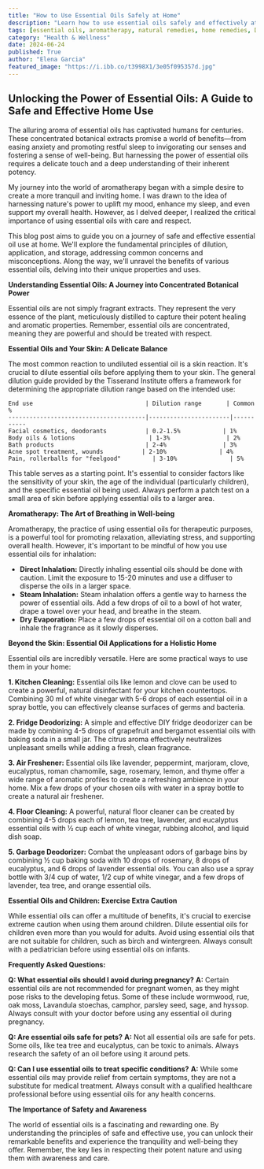 ```yaml
---
title: "How to Use Essential Oils Safely at Home"
description: "Learn how to use essential oils safely and effectively at home. This guide covers dilution, application, storage, and common uses for aromatherapy, cleaning, and more. Discover the benefits of essential oils and how to use them responsibly."
tags: [essential oils, aromatherapy, natural remedies, home remedies, DIY, health, wellness, safe use, essential oil safety, natural cleaning]
category: "Health & Wellness"
date: 2024-06-24
published: True
author: "Elena Garcia"
featured_image: "https://i.ibb.co/t3998X1/3e05f095357d.jpg"
---
```


##  Unlocking the Power of Essential Oils: A Guide to Safe and Effective Home Use

The alluring aroma of essential oils has captivated humans for centuries. These concentrated botanical extracts promise a world of benefits—from easing anxiety and promoting restful sleep to invigorating our senses and fostering a sense of well-being. But harnessing the power of essential oils requires a delicate touch and a deep understanding of their inherent potency.  

My journey into the world of aromatherapy began with a simple desire to create a more tranquil and inviting home. I was drawn to the idea of harnessing nature's power to uplift my mood, enhance my sleep, and even support my overall health. However, as I delved deeper, I realized the critical importance of using essential oils with care and respect. 

This blog post aims to guide you on a journey of safe and effective essential oil use at home. We'll explore the fundamental principles of dilution, application, and storage, addressing common concerns and misconceptions. Along the way, we'll unravel the benefits of various essential oils, delving into their unique properties and uses.  

**Understanding Essential Oils:  A Journey into Concentrated Botanical Power**

Essential oils are not simply fragrant extracts. They represent the very essence of the plant, meticulously distilled to capture their potent healing and aromatic properties.  Remember, essential oils are concentrated, meaning they are powerful and should be treated with respect.

**Essential Oils and Your Skin: A Delicate Balance**

The most common reaction to undiluted essential oil is a skin reaction. It's crucial to dilute essential oils before applying them to your skin. The general dilution guide provided by the Tisserand Institute offers a framework for determining the appropriate dilution range based on the intended use:

```
End use                                | Dilution range       | Common %
---------------------------------------|-----------------------|-----------
Facial cosmetics, deodorants           | 0.2-1.5%            | 1%
Body oils & lotions                     | 1-3%                | 2%
Bath products                          | 2-4%                | 3%
Acne spot treatment, wounds           | 2-10%               | 4%
Pain, rollerballs for "feelgood"         | 3-10%               | 5%
```

This table serves as a starting point. It's essential to consider factors like the sensitivity of your skin, the age of the individual (particularly children), and the specific essential oil being used.  Always perform a patch test on a small area of skin before applying essential oils to a larger area.

**Aromatherapy: The Art of Breathing in Well-being**

Aromatherapy, the practice of using essential oils for therapeutic purposes, is a powerful tool for promoting relaxation, alleviating stress, and supporting overall health. However, it's important to be mindful of how you use essential oils for inhalation:

* **Direct Inhalation:**  Directly inhaling essential oils should be done with caution.  Limit the exposure to 15-20 minutes and use a diffuser to disperse the oils in a larger space. 
* **Steam Inhalation:**  Steam inhalation offers a gentle way to harness the power of essential oils. Add a few drops of oil to a bowl of hot water, drape a towel over your head, and breathe in the steam.
* **Dry Evaporation:**  Place a few drops of essential oil on a cotton ball and inhale the fragrance as it slowly disperses.

**Beyond the Skin:  Essential Oil Applications for a Holistic Home**

Essential oils are incredibly versatile.  Here are some practical ways to use them in your home:

**1. Kitchen Cleaning:**  Essential oils like lemon and clove can be used to create a powerful, natural disinfectant for your kitchen countertops.  Combining 30 ml of white vinegar with 5-6 drops of each essential oil in a spray bottle, you can effectively cleanse surfaces of germs and bacteria. 

**2.  Fridge Deodorizing:**  A simple and effective DIY fridge deodorizer can be made by combining 4-5 drops of grapefruit and bergamot essential oils with baking soda in a small jar.  The citrus aroma effectively neutralizes unpleasant smells while adding a fresh, clean fragrance.

**3.  Air Freshener:**  Essential oils like lavender, peppermint, marjoram, clove, eucalyptus, roman chamomile, sage, rosemary, lemon, and thyme offer a wide range of aromatic profiles to create a refreshing ambience in your home.  Mix a few drops of your chosen oils with water in a spray bottle to create a natural air freshener.

**4.  Floor Cleaning:**  A powerful, natural floor cleaner can be created by combining 4-5 drops each of lemon, tea tree, lavender, and eucalyptus essential oils with ½ cup each of white vinegar, rubbing alcohol, and liquid dish soap.  

**5.  Garbage Deodorizer:**  Combat the unpleasant odors of garbage bins by combining ½ cup baking soda with 10 drops of rosemary, 8 drops of eucalyptus, and 6 drops of lavender essential oils.  You can also use a spray bottle with 3/4 cup of water, 1/2 cup of white vinegar, and a few drops of lavender, tea tree, and orange essential oils.

**Essential Oils and Children: Exercise Extra Caution**

While essential oils can offer a multitude of benefits, it's crucial to exercise extreme caution when using them around children.  Dilute essential oils for children even more than you would for adults.  Avoid using essential oils that are not suitable for children, such as birch and wintergreen. Always consult with a pediatrician before using essential oils on infants. 

**Frequently Asked Questions:**

**Q:  What essential oils should I avoid during pregnancy?**
**A:**  Certain essential oils are not recommended for pregnant women, as they might pose risks to the developing fetus.  Some of these include wormwood, rue, oak moss, Lavandula stoechas, camphor, parsley seed, sage, and hyssop.  Always consult with your doctor before using any essential oil during pregnancy.

**Q:  Are essential oils safe for pets?**
**A:**  Not all essential oils are safe for pets.  Some oils, like tea tree and eucalyptus, can be toxic to animals. Always research the safety of an oil before using it around pets. 

**Q:  Can I use essential oils to treat specific conditions?**
**A:**  While some essential oils may provide relief from certain symptoms, they are not a substitute for medical treatment.  Always consult with a qualified healthcare professional before using essential oils for any health concerns. 

**The Importance of Safety and Awareness**

The world of essential oils is a fascinating and rewarding one.  By understanding the principles of safe and effective use, you can unlock their remarkable benefits and experience the tranquility and well-being they offer.  Remember, the key lies in respecting their potent nature and using them with awareness and care. 
